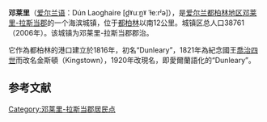 {{Infobox settlement
| name                    = 邓莱里
| native_name             = Dún Laoghaire
| settlement_type         = 城镇
| image_skyline           = View of Dun Laoghaire from Ferris Wheel.JPG
| imagesize               = 
| image_caption           = 
| image_flag              = 
| flag_size               = 
| image_shield            = 
| shield_size             = 
| pushpin_map             = Ireland
| pushpin_label_position  = 
| pushpin_map_caption     = 在爱尔兰的位置
| latd  =53.30 |latm  =  |lats  = |latNS  = N 
| longd =6.14 |longm = |longs = |longEW = W 
| coordinates_type        = region:ES_type:city
| coordinates_display     = inline,title
| subdivision_type        = 国家
| subdivision_name        = 爱尔兰
| subdivision_type1       = [[爱尔兰行政区划|郡]]
| subdivision_name1       = [[邓莱里-拉斯当郡|邓莱里-拉斯当郡]]
| area_total_km2          =  
| elevation_m             = 24
| population_total        = 38761
| population_as_of        = 2006年
| population_density_km2  =  
| website                 = 
| footnotes               = 
}}
'''邓莱里'''（[[爱尔兰语|爱尔兰语]]：Dún Laoghaire [d̪ˠuːn̪ˠ ˈɫeːrʲə]），是[[爱尔兰|爱尔兰]][[都柏林地区|都柏林地区]][[邓莱里-拉斯当郡|邓莱里-拉斯当郡]]的一个海滨城镇，位于[[都柏林|都柏林]]以南12公里。城镇区总人口38761（2006年）。该城镇为邓莱里-拉斯当郡郡治。

它作為都柏林的港口建立於1816年，初名“Dunleary”，1821年為紀念國王[[喬治四世|喬治四世]]而改名金斯頓（Kingstown），1920年改現名，即愛爾蘭語化的“Dunleary”。

==参考文献==

{{reflist}}

[[Category:邓莱里-拉斯当郡居民点|Category:邓莱里-拉斯当郡居民点]]